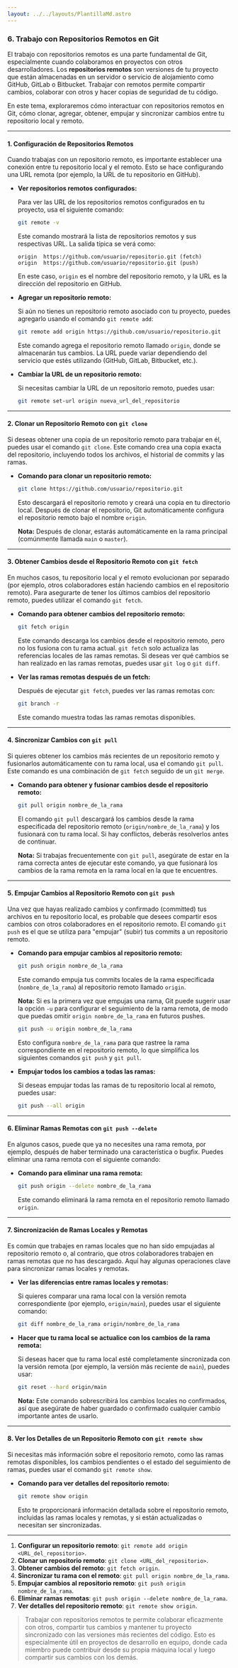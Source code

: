 ```yaml
---
layout: ../../layouts/PlantillaMd.astro
---
```



<EtiquetaPost curso = "Habilidades" asignatura = "Git"/>

### 6. **Trabajo con Repositorios Remotos en Git**

El trabajo con repositorios remotos es una parte fundamental de Git, especialmente cuando colaboramos en proyectos con otros desarrolladores. Los **repositorios remotos** son versiones de tu proyecto que están almacenadas en un servidor o servicio de alojamiento como GitHub, GitLab o Bitbucket. Trabajar con remotos permite compartir cambios, colaborar con otros y hacer copias de seguridad de tu código.

En este tema, exploraremos cómo interactuar con repositorios remotos en Git, cómo clonar, agregar, obtener, empujar y sincronizar cambios entre tu repositorio local y remoto.

---

#### **1. Configuración de Repositorios Remotos**

Cuando trabajas con un repositorio remoto, es importante establecer una conexión entre tu repositorio local y el remoto. Esto se hace configurando una URL remota (por ejemplo, la URL de tu repositorio en GitHub).

- **Ver repositorios remotos configurados:**

  Para ver las URL de los repositorios remotos configurados en tu proyecto, usa el siguiente comando:

  ```bash
  git remote -v
  ```

  Este comando mostrará la lista de repositorios remotos y sus respectivas URL. La salida típica se verá como:

  ```
  origin  https://github.com/usuario/repositorio.git (fetch)
  origin  https://github.com/usuario/repositorio.git (push)
  ```

  En este caso, `origin` es el nombre del repositorio remoto, y la URL es la dirección del repositorio en GitHub.

- **Agregar un repositorio remoto:**

  Si aún no tienes un repositorio remoto asociado con tu proyecto, puedes agregarlo usando el comando `git remote add`:

  ```bash
  git remote add origin https://github.com/usuario/repositorio.git
  ```

  Este comando agrega el repositorio remoto llamado `origin`, donde se almacenarán tus cambios. La URL puede variar dependiendo del servicio que estés utilizando (GitHub, GitLab, Bitbucket, etc.).

- **Cambiar la URL de un repositorio remoto:**

  Si necesitas cambiar la URL de un repositorio remoto, puedes usar:

  ```bash
  git remote set-url origin nueva_url_del_repositorio
  ```

---

#### **2. Clonar un Repositorio Remoto con `git clone`**

Si deseas obtener una copia de un repositorio remoto para trabajar en él, puedes usar el comando `git clone`. Este comando crea una copia exacta del repositorio, incluyendo todos los archivos, el historial de commits y las ramas.

- **Comando para clonar un repositorio remoto:**

  ```bash
  git clone https://github.com/usuario/repositorio.git
  ```

  Esto descargará el repositorio remoto y creará una copia en tu directorio local. Después de clonar el repositorio, Git automáticamente configura el repositorio remoto bajo el nombre `origin`.

  **Nota:** Después de clonar, estarás automáticamente en la rama principal (comúnmente llamada `main` o `master`).

---

#### **3. Obtener Cambios desde el Repositorio Remoto con `git fetch`**

En muchos casos, tu repositorio local y el remoto evolucionan por separado (por ejemplo, otros colaboradores están haciendo cambios en el repositorio remoto). Para asegurarte de tener los últimos cambios del repositorio remoto, puedes utilizar el comando `git fetch`.

- **Comando para obtener cambios del repositorio remoto:**

  ```bash
  git fetch origin
  ```

  Este comando descarga los cambios desde el repositorio remoto, pero no los fusiona con tu rama actual. `git fetch` solo actualiza las referencias locales de las ramas remotas. Si deseas ver qué cambios se han realizado en las ramas remotas, puedes usar `git log` o `git diff`.

- **Ver las ramas remotas después de un fetch:**

  Después de ejecutar `git fetch`, puedes ver las ramas remotas con:

  ```bash
  git branch -r
  ```

  Este comando muestra todas las ramas remotas disponibles.

---

#### **4. Sincronizar Cambios con `git pull`**

Si quieres obtener los cambios más recientes de un repositorio remoto y fusionarlos automáticamente con tu rama local, usa el comando `git pull`. Este comando es una combinación de `git fetch` seguido de un `git merge`.

- **Comando para obtener y fusionar cambios desde el repositorio remoto:**

  ```bash
  git pull origin nombre_de_la_rama
  ```

  El comando `git pull` descargará los cambios desde la rama especificada del repositorio remoto (`origin/nombre_de_la_rama`) y los fusionará con tu rama local. Si hay conflictos, deberás resolverlos antes de continuar.

  **Nota:** Si trabajas frecuentemente con `git pull`, asegúrate de estar en la rama correcta antes de ejecutar este comando, ya que fusionará los cambios de la rama remota en la rama local en la que te encuentres.

---

#### **5. Empujar Cambios al Repositorio Remoto con `git push`**

Una vez que hayas realizado cambios y confirmado (committed) tus archivos en tu repositorio local, es probable que desees compartir esos cambios con otros colaboradores en el repositorio remoto. El comando `git push` es el que se utiliza para "empujar" (subir) tus commits a un repositorio remoto.

- **Comando para empujar cambios al repositorio remoto:**

  ```bash
  git push origin nombre_de_la_rama
  ```

  Este comando empuja tus commits locales de la rama especificada (`nombre_de_la_rama`) al repositorio remoto llamado `origin`. 

  **Nota:** Si es la primera vez que empujas una rama, Git puede sugerir usar la opción `-u` para configurar el seguimiento de la rama remota, de modo que puedas omitir `origin nombre_de_la_rama` en futuros pushes.

  ```bash
  git push -u origin nombre_de_la_rama
  ```

  Esto configura `nombre_de_la_rama` para que rastree la rama correspondiente en el repositorio remoto, lo que simplifica los siguientes comandos `git push` y `git pull`.

- **Empujar todos los cambios a todas las ramas:**

  Si deseas empujar todas las ramas de tu repositorio local al remoto, puedes usar:

  ```bash
  git push --all origin
  ```

---

#### **6. Eliminar Ramas Remotas con `git push --delete`**

En algunos casos, puede que ya no necesites una rama remota, por ejemplo, después de haber terminado una característica o bugfix. Puedes eliminar una rama remota con el siguiente comando:

- **Comando para eliminar una rama remota:**

  ```bash
  git push origin --delete nombre_de_la_rama
  ```

  Este comando eliminará la rama remota en el repositorio remoto llamado `origin`.

---

#### **7. Sincronización de Ramas Locales y Remotas**

Es común que trabajes en ramas locales que no han sido empujadas al repositorio remoto o, al contrario, que otros colaboradores trabajen en ramas remotas que no has descargado. Aquí hay algunas operaciones clave para sincronizar ramas locales y remotas.

- **Ver las diferencias entre ramas locales y remotas:**

  Si quieres comparar una rama local con la versión remota correspondiente (por ejemplo, `origin/main`), puedes usar el siguiente comando:

  ```bash
  git diff nombre_de_la_rama origin/nombre_de_la_rama
  ```

- **Hacer que tu rama local se actualice con los cambios de la rama remota:**

  Si deseas hacer que tu rama local esté completamente sincronizada con la versión remota (por ejemplo, la versión más reciente de `main`), puedes usar:

  ```bash
  git reset --hard origin/main
  ```

  **Nota:** Este comando sobrescribirá los cambios locales no confirmados, así que asegúrate de haber guardado o confirmado cualquier cambio importante antes de usarlo.

---

#### **8. Ver los Detalles de un Repositorio Remoto con `git remote show`**

Si necesitas más información sobre el repositorio remoto, como las ramas remotas disponibles, los cambios pendientes o el estado del seguimiento de ramas, puedes usar el comando `git remote show`.

- **Comando para ver detalles del repositorio remoto:**

  ```bash
  git remote show origin
  ```

  Esto te proporcionará información detallada sobre el repositorio remoto, incluidas las ramas locales y remotas, y si están actualizadas o necesitan ser sincronizadas.

---

1. **Configurar un repositorio remoto**: `git remote add origin <URL_del_repositorio>`.
2. **Clonar un repositorio remoto**: `git clone <URL_del_repositorio>`.
3. **Obtener cambios del remoto**: `git fetch origin`.
4. **Sincronizar tu rama con el remoto**: `git pull origin nombre_de_la_rama`.
5. **Empujar cambios al repositorio remoto**: `git push origin nombre_de_la_rama`.
6. **Eliminar ramas remotas**: `git push origin --delete nombre_de_la_rama`.
7. **Ver detalles del repositorio remoto**: `git remote show origin`.

>Trabajar con repositorios remotos te permite colaborar eficazmente con otros, compartir tus cambios y mantener tu proyecto sincronizado con las versiones más recientes del código. Esto es especialmente útil en proyectos de desarrollo en equipo, donde cada miembro puede contribuir desde su propia máquina local y luego compartir sus cambios con los demás.